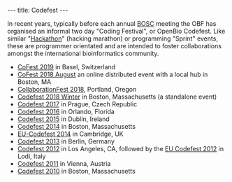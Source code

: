 ---
title: Codefest
---

In recent years, typically before each annual [[BOSC]] meeting the OBF has organised an informal two day "Coding Festival", or OpenBio Codefest. Like similar "[[Hackathon]]" (hacking marathon) or programming "Sprint" events, these are programmer orientated and are intended to foster collaborations amongst the international bioinformatics community.


* [[CoFest 2019]] in Basel, Switzerland
* [[CoFest 2018 August]] an online distributed event with a local hub in Boston, MA
* [https://galaxyproject.org/events/gccbosc2018/collaboration/ CollaborationFest 2018], Portland, Oregon
* [[Codefest 2018 Winter]] in Boston, Massachusetts (a standalone event)
* [[Codefest 2017]] in Prague, Czech Republic
* [[Codefest 2016]] in Orlando, Florida
* [[Codefest 2015]] in Dublin, Ireland
* [[Codefest 2014]] in Boston, Massachusetts
* [[EU-Codefest 2014]] in Cambridge, UK
* [[Codefest 2013]] in Berlin, Germany
* [[Codefest 2012]] in Los Angeles, CA, followed by the [[EU Codefest 2012]] in Lodi, Italy
* [[Codefest 2011]] in Vienna, Austria
* [[Codefest 2010]] in Boston, Massachusetts